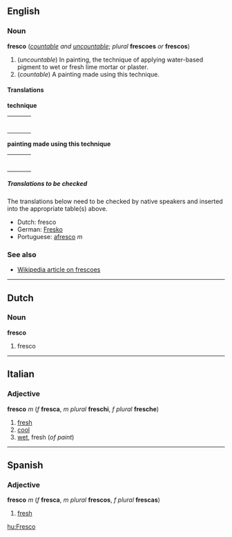 ==English==
===Noun===
'''fresco''' (''[[countable]] and [[uncountable]]''; ''plural'' '''frescoes''' ''or'' '''frescos''')

#(''uncountable'') In painting, the technique of applying water-based pigment to wet or fresh lime mortar or plaster.
#(''countable'') A painting made using this technique.

====Translations====

'''technique'''
{| border=0  width=100%
|-
|bgcolor="#FFFFE0" valign=top width=48%|
{|
<!--languages from A to I go here-->
|}
| width=1% |
|bgcolor="#FFFFE0" valign=top width=48%|
{|
<!--languages from J to Z go here-->
|}
|}

'''painting made using this technique'''
{| border=0  width=100%
|-
|bgcolor="#FFFFE0" valign=top width=48%|
{|
<!--languages from A to I go here-->
|}
| width=1% |
|bgcolor="#FFFFE0" valign=top width=48%|
{|
<!--languages from J to Z go here-->
|}
|}

=====Translations to be checked=====
<!--Remove this section once all of the translations below have been moved into the tables above.-->

The translations below need to be checked by native speakers and inserted into the appropriate table(s) above.

*Dutch: fresco
*German: [[Fresko]]
*Portuguese: [[afresco]] ''m''

===See also===
*[[w:Fresco|Wikipedia article on frescoes]]

----
==Dutch==
===Noun===
'''fresco'''

#fresco

----
==Italian==
===Adjective===
'''fresco''' ''m'' (''f'' '''fresca''', ''m plural'' '''freschi''', ''f plural'' '''fresche''')

#[[fresh]]
#[[cool]]
#[[wet]], fresh (''of paint'')

----
==Spanish==
===Adjective===
'''fresco''' ''m'' (''f'' '''fresca''', ''m plural'' '''frescos''', ''f plural'' '''frescas''')

#[[fresh]]

[[hu:Fresco]]